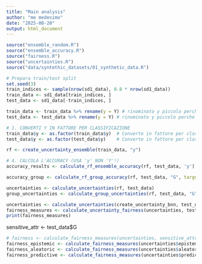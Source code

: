 ```yaml
---
title: "Main analysis"
author: "me medesimo"
date: "2025-08-20"
output: html_document
---
```


```r
source("ensemble_random.R")
source("ensemble_accuracy.R")
source("fairness.R")
source("uncertainties.R")
source("data/syntethic_datasets/01_synthetic_data.R")
```

```r
# Prepara train/test split
set.seed(3)
train_indices <- sample(nrow(sd1_data), 0.8 * nrow(sd1_data))
train_data <- sd1_data[train_indices, ]
test_data <- sd1_data[-train_indices, ]
```

```r
train_data <- train_data %>% rename(y = Y) # rinominato y piccolo perche pacchetto stan richiede cosi
test_data <- test_data %>% rename(y = Y) # rinominato y piccolo perche pacchetto stan
```

```r
# 1. CONVERTI Y IN FATTORE PER CLASSIFICAZIONE
train_data$y <- as.factor(train_data$y)  # Converte in fattore per classificazione
test_data$y <- as.factor(test_data$y)    # Converte in fattore per classificazione
```

```r
rf <- create_uncertainty_ensemble(train_data, "y")
```

```r
# 4. CALCOLA L'ACCURACY (USA 'y' NON 'Y'!)
accuracy_results <- calculate_rf_ensemble_accuracy(rf, test_data, 'y')
```
```r
accuracy_group <- calculate_rf_group_accuracy(rf, test_data, "G", target_col = "y")
```

```r
uncertainties <- calculate_uncertainties(rf, test_data)
group_uncertainties <- calculate_group_uncertainties(rf, test_data, "G")
```

```r
uncertainties <- calculate_uncertainties(create_uncertainty_bnn, test_data)
fairness_measures <- calculate_uncertainty_fairness(uncertainties, test_data$G)
print(fairness_measures)
```


sensitive_attr <- test_data$G

```r
# fairness <- calculate_fairness_measures(uncertainties, sensitive_attr)
fairness_epistemic <- calculate_fairness_measures(uncertainties$epistemic, sensitive_attr)
fairness_aleatoric <- calculate_fairness_measures(uncertainties$aleatoric, sensitive_attr)
fairness_predictive <- calculate_fairness_measures(uncertainties$predictive, sensitive_attr)

```


